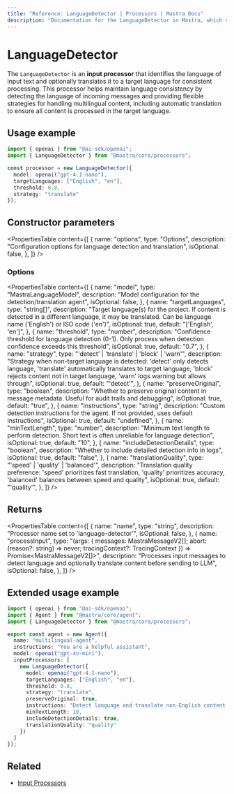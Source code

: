 ```yaml
---
title: "Reference: LanguageDetector | Processors | Mastra Docs"
description: "Documentation for the LanguageDetector in Mastra, which detects language and can translate content in AI responses."
---
```


# LanguageDetector

The `LanguageDetector` is an **input processor** that identifies the language of input text and optionally translates it to a target language for consistent processing. This processor helps maintain language consistency by detecting the language of incoming messages and providing flexible strategies for handling multilingual content, including automatic translation to ensure all content is processed in the target language.

## Usage example

```typescript copy
import { openai } from "@ai-sdk/openai";
import { LanguageDetector } from "@mastra/core/processors";

const processor = new LanguageDetector({
  model: openai("gpt-4.1-nano"),
  targetLanguages: ["English", "en"],
  threshold: 0.8,
  strategy: "translate"
});
```

## Constructor parameters

<PropertiesTable
  content={[
    {
      name: "options",
      type: "Options",
      description: "Configuration options for language detection and translation",
      isOptional: false,
    },
  ]}
/>

### Options

<PropertiesTable
  content={[
    {
      name: "model",
      type: "MastraLanguageModel",
      description: "Model configuration for the detection/translation agent",
      isOptional: false,
    },
    {
      name: "targetLanguages",
      type: "string[]",
      description: "Target language(s) for the project. If content is detected in a different language, it may be translated. Can be language name ('English') or ISO code ('en')",
      isOptional: true,
      default: "['English', 'en']",
    },
    {
      name: "threshold",
      type: "number",
      description: "Confidence threshold for language detection (0-1). Only process when detection confidence exceeds this threshold",
      isOptional: true,
      default: "0.7",
    },
    {
      name: "strategy",
      type: "'detect' | 'translate' | 'block' | 'warn'",
      description: "Strategy when non-target language is detected: 'detect' only detects language, 'translate' automatically translates to target language, 'block' rejects content not in target language, 'warn' logs warning but allows through",
      isOptional: true,
      default: "'detect'",
    },
    {
      name: "preserveOriginal",
      type: "boolean",
      description: "Whether to preserve original content in message metadata. Useful for audit trails and debugging",
      isOptional: true,
      default: "true",
    },
    {
      name: "instructions",
      type: "string",
      description: "Custom detection instructions for the agent. If not provided, uses default instructions",
      isOptional: true,
      default: "undefined",
    },
    {
      name: "minTextLength",
      type: "number",
      description: "Minimum text length to perform detection. Short text is often unreliable for language detection",
      isOptional: true,
      default: "10",
    },
    {
      name: "includeDetectionDetails",
      type: "boolean",
      description: "Whether to include detailed detection info in logs",
      isOptional: true,
      default: "false",
    },
    {
      name: "translationQuality",
      type: "'speed' | 'quality' | 'balanced'",
      description: "Translation quality preference: 'speed' prioritizes fast translation, 'quality' prioritizes accuracy, 'balanced' balances between speed and quality",
      isOptional: true,
      default: "'quality'",
    },
  ]}
/>

## Returns

<PropertiesTable
  content={[
    {
      name: "name",
      type: "string",
      description: "Processor name set to 'language-detector'",
      isOptional: false,
    },
    {
      name: "processInput",
      type: "(args: { messages: MastraMessageV2[]; abort: (reason?: string) => never; tracingContext?: TracingContext }) => Promise<MastraMessageV2[]>",
      description: "Processes input messages to detect language and optionally translate content before sending to LLM",
      isOptional: false,
    },
  ]}
/>

## Extended usage example

```typescript title="src/mastra/agents/multilingual-agent.ts" showLineNumbers copy
import { openai } from "@ai-sdk/openai";
import { Agent } from "@mastra/core/agent";
import { LanguageDetector } from "@mastra/core/processors";

export const agent = new Agent({
  name: "multilingual-agent",
  instructions: "You are a helpful assistant",
  model: openai("gpt-4o-mini"),
  inputProcessors: [
    new LanguageDetector({
      model: openai("gpt-4.1-nano"),
      targetLanguages: ["English", "en"],
      threshold: 0.8,
      strategy: "translate",
      preserveOriginal: true,
      instructions: "Detect language and translate non-English content to English while preserving original intent",
      minTextLength: 10,
      includeDetectionDetails: true,
      translationQuality: "quality"
    })
  ]
});
```

## Related

- [Input Processors](/docs/agents/guardrails)
